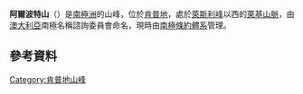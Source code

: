 {{coord|68|1|S|56|27|E|display=title}}

'''阿爾波特山'''（{{lang-en|Mount Allport}}）是[[南極洲|南極洲]]的山峰，位於[[肯普地|肯普地]]，處於[[萊斯利峰|萊斯利峰]]以西的[[萊基山脈|萊基山脈]]，由[[澳大利亞|澳大利亞]]南極名稱諮詢委員會命名，現時由[[南極條約體系|南極條約體系]]管理。

==參考資料==
{{usgs-gazetteer}}

{{DEFAULTSORT:Mount Allport}}
[[Category:肯普地山峰|Category:肯普地山峰]]


{{KempLand-geo-stub}}